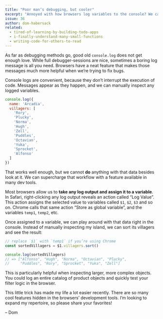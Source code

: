 ```yaml
---
title: "Poor man’s debugging, but cooler"
excerpt: "Annoyed with how browsers log variables to the console? We can access and do more useful things with them."
issue: 36
author: dom-habersack
related:
  - tired-of-learning-by-building-todo-apps
  - i-finally-understand-many-small-functions
  - writing-code-for-others-to-read
---
```

As far as debugging methods go, good old `console.log` does not get enough love. While full debugger-sessions are nice, sometimes a boring log message is all you need. Browsers have a neat feature that makes those messages much more helpful when we’re trying to fix bugs.

Console logs are convenient, because they don’t interrupt the execution of code. Messages appear as they happen, and we can manually inspect any logged variables.

```js
console.log({
  name: 'Arcadia',
  villagers: [
    'Rory',
    'Plucky',
    'Norma',
    'Hugh',
    'Zell',
    'Puddles',
    'Octavian',
    'Yuka',
    'Sprocket',
    'Alfonso'
  ]
})
```

That works well enough, but we cannot **do** anything with that data besides look at it. We can supercharge that workflow with a feature available in many dev tools.

Most browsers allow us to **take any log output and assign it to a variable**. In Safari, right-clicking any log output reveals an action called “Log Value”. This action assigns the selected value to variables called `$1`, `$2`, `$3` and so on. Chrome calls that same action “Store as global variable”, and the variables  `temp1`, `temp2`, etc.

Once assigned to a variable, we can play around with that data right in the console. Instead of manually inspecting my island, we can sort its villagers and see the result:

```js
// replace `$1` with `temp1` if you’re using Chrome
const sortedVillagers = $1.villagers.sort()

console.log(sortedVillagers)
// => ["Alfonso", "Hugh", "Norma", "Octavian", "Plucky",
//     "Puddles", "Rory", "Sprocket", "Yuka", "Zell"]
```

This is particularly helpful when inspecting larger, more complex objects. You could log an entire catalog of product objects and quickly test your filter logic in the browser.

This little trick has made my life a lot easier recently. There are so many cool features hidden in the browsers’ development tools. I’m looking to expand my repertoire, so please share your favorites!

– Dom

